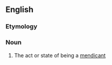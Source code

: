 ==English==

===Etymology===
{{suffix|en|mendicant|cy}}

===Noun===
{{en-noun|~|mendicancies}}

# The act or state of being a [[mendicant]]